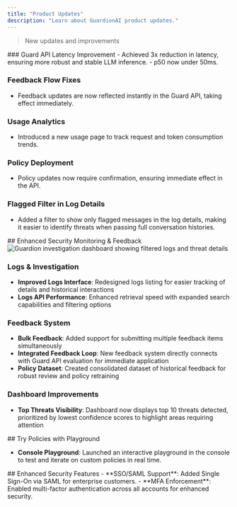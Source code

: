 ```yaml
---
title: "Product Updates"
description: "Learn about GuardionAI product updates."
---
```

> New updates and improvements

<Update label="June 2025">
  ### Guard API Latency Improvement
  - Achieved 3x reduction in latency, ensuring more robust and stable LLM inference.
  - p50 now under 50ms.

  ### Feedback Flow Fixes
  - Feedback updates are now reflected instantly in the Guard API, taking effect immediately.

  ### Usage Analytics
  - Introduced a new usage page to track request and token consumption trends.

  ### Policy Deployment
  - Policy updates now require confirmation, ensuring immediate effect in the API.

  ### Flagged Filter in Log Details
  - Added a filter to show only flagged messages in the log details, making it easier to identify threats when passing full conversation histories.
</Update>


<Update label="May 2025">
  ## Enhanced Security Monitoring & Feedback

  <Frame>
<img src="/images/logs-view.png" alt="Guardion investigation dashboard showing filtered logs and threat details" />
</Frame>

  ### Logs & Investigation
  - **Improved Logs Interface**: Redesigned logs listing for easier tracking of details and historical interactions
  - **Logs API Performance**: Enhanced retrieval speed with expanded search capabilities and filtering options

  ### Feedback System
  - **Bulk Feedback**: Added support for submitting multiple feedback items simultaneously
  - **Integrated Feedback Loop**: New feedback system directly connects with Guard API evaluation for immediate application
  - **Policy Dataset**: Created consolidated dataset of historical feedback for robust review and policy retraining

  ### Dashboard Improvements
  - **Top Threats Visibility**: Dashboard now displays top 10 threats detected, prioritized by lowest confidence scores to highlight areas requiring attention

</Update>

<Update label="April 2025">
  ## Try Policies with Playground

  - **Console Playground**: Launched an interactive playground in the console to test and iterate on custom policies in real time.

</Update>

<Update label="March 2025">
 ## Enhanced Security Features
 - **SSO/SAML Support**: Added Single Sign-On via SAML for enterprise customers.  
 - **MFA Enforcement**: Enabled multi-factor authentication across all accounts for enhanced security.

</Update>
